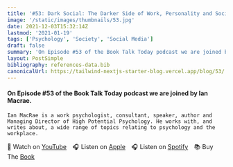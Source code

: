 ```yaml
---
title: '#53: Dark Social: The Darker Side of Work, Personality and Social Media: Interview with Ian MacRae'
image: '/static/images/thumbnails/53.jpg'
date: 2021-12-03T15:32:14Z
lastmod: '2021-01-19'
tags: ['Psychology', 'Society', 'Social Media']
draft: false
summary: 'On Episode #53 of the Book Talk Today podcast we are joined by Ian Macrae. Ian MacRae is a work psychologist, consultant, speaker, author and Managing Director of High Potential Psychology. He works with, and writes about, a wide range of topics relating to psychology and the workplace.'
layout: PostSimple
bibliography: references-data.bib
canonicalUrl: https://tailwind-nextjs-starter-blog.vercel.app/blog/53/
---
```


#### On Episode #53 of the Book Talk Today podcast we are joined by Ian Macrae.

    Ian MacRae is a work psychologist, consultant, speaker, author and Managing Director of High Potential Psychology. He works with, and writes about, a wide range of topics relating to psychology and the workplace.

🎥&nbsp;Watch on [YouTube]&emsp;🎧&nbsp;Listen on [Apple]&emsp;🎧&nbsp;Listen on [Spotify]&emsp;📚&nbsp;Buy The [Book]&emsp;

[youtube]: https://youtu.be/N11_0K7HM8w
[apple]: https://podcasts.apple.com/gb/podcast/53-dark-social-understanding-the-darker-side-of/id1525619296?i=1000543867312
[spotify]: https://open.spotify.com/episode/64Jc7oRNmvyIAvhTnZPBX7?si=yTiErtOuTbe_kGUqig9Nnw
[book]: https://amzn.to/3USO6bb
